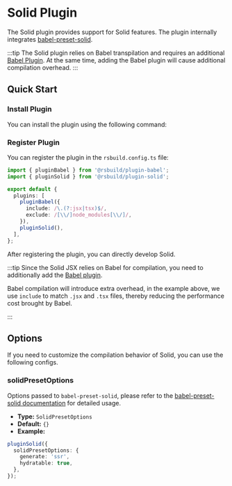 # Solid Plugin


<SourceCode href="https://github.com/web-infra-dev/rsbuild/tree/main/packages/plugin-solid" />

The Solid plugin provides support for Solid features. The plugin internally integrates [babel-preset-solid](https://github.com/solidjs/solid/tree/main/packages/babel-preset-solid).

:::tip
The Solid plugin relies on Babel transpilation and requires an additional [Babel Plugin](/plugins/list/plugin-babel). At the same time, adding the Babel plugin will cause additional compilation overhead.
:::

## Quick Start

### Install Plugin

You can install the plugin using the following command:


<PackageManagerTabs command="add @rsbuild/plugin-babel @rsbuild/plugin-solid -D" />

### Register Plugin

You can register the plugin in the `rsbuild.config.ts` file:

```ts title="rsbuild.config.ts"
import { pluginBabel } from '@rsbuild/plugin-babel';
import { pluginSolid } from '@rsbuild/plugin-solid';

export default {
  plugins: [
    pluginBabel({
      include: /\.(?:jsx|tsx)$/,
      exclude: /[\\/]node_modules[\\/]/,
    }),
    pluginSolid(),
  ],
};
```

After registering the plugin, you can directly develop Solid.

:::tip
Since the Solid JSX relies on Babel for compilation, you need to additionally add the [Babel plugin](/plugins/list/plugin-babel).

Babel compilation will introduce extra overhead, in the example above, we use `include` to match `.jsx` and `.tsx` files, thereby reducing the performance cost brought by Babel.

:::

## Options

If you need to customize the compilation behavior of Solid, you can use the following configs.

### solidPresetOptions

Options passed to `babel-preset-solid`, please refer to the [babel-preset-solid documentation](https://www.npmjs.com/package/babel-preset-solid) for detailed usage.

- **Type:** `SolidPresetOptions`
- **Default:** `{}`
- **Example:**

```ts
pluginSolid({
  solidPresetOptions: {
    generate: 'ssr',
    hydratable: true,
  },
});
```
